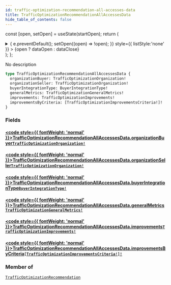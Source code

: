 ```yaml
---
id: traffic-optimization-recommendation-all-accesses-data
title: TrafficOptimizationRecommendationAllAccessesData
hide_table_of_contents: false
---
```






const [open, setOpen] = useState(startOpen);
return (
<details {...(open ? { open: true } : {})} className="details" style={{ border:'none', boxShadow:'none', background:'var(--ifm-background-color)' }}>
<summary
onClick={(e) => {
e.preventDefault();
setOpen((open) => !open);
}}
style={{ listStyle:'none' }} >
{open ? dataOpen : dataClose}
</summary>
{open && children}
</details>
);
};

No description

```graphql
type TrafficOptimizationRecommendationAllAccessesData {
  organizationBuyer: TrafficOptimizationOrganization!
  organizationSeller: TrafficOptimizationOrganization!
  buyerIntegrationType: BuyerIntegrationType!
  generalMetrics: TrafficOptimizationGeneralMetrics!
  improvements: TrafficOptimizationImprovements!
  improvementsByCriteria: [TrafficOptimizationImprovementsCriteria!]!
}
```

### Fields

#### [<code style={{ fontWeight: 'normal' }}>TrafficOptimizationRecommendationAllAccessesData.<b>organizationBuyer</b></code>](#)<Bullet />[`TrafficOptimizationOrganization!`](/api/objects/traffic-optimization-organization) <Badge class="badge badge--secondary" text="non-null"/> <Badge class="badge badge--secondary" text="object"/>

>

#### [<code style={{ fontWeight: 'normal' }}>TrafficOptimizationRecommendationAllAccessesData.<b>organizationSeller</b></code>](#)<Bullet />[`TrafficOptimizationOrganization!`](/api/objects/traffic-optimization-organization) <Badge class="badge badge--secondary" text="non-null"/> <Badge class="badge badge--secondary" text="object"/>

>

#### [<code style={{ fontWeight: 'normal' }}>TrafficOptimizationRecommendationAllAccessesData.<b>buyerIntegrationType</b></code>](#)<Bullet />[`BuyerIntegrationType!`](/api/enums/buyer-integration-type) <Badge class="badge badge--secondary" text="non-null"/> <Badge class="badge badge--secondary" text="enum"/>

>

#### [<code style={{ fontWeight: 'normal' }}>TrafficOptimizationRecommendationAllAccessesData.<b>generalMetrics</b></code>](#)<Bullet />[`TrafficOptimizationGeneralMetrics!`](/api/objects/traffic-optimization-general-metrics) <Badge class="badge badge--secondary" text="non-null"/> <Badge class="badge badge--secondary" text="object"/>

>

#### [<code style={{ fontWeight: 'normal' }}>TrafficOptimizationRecommendationAllAccessesData.<b>improvements</b></code>](#)<Bullet />[`TrafficOptimizationImprovements!`](/api/objects/traffic-optimization-improvements) <Badge class="badge badge--secondary" text="non-null"/> <Badge class="badge badge--secondary" text="object"/>

>

#### [<code style={{ fontWeight: 'normal' }}>TrafficOptimizationRecommendationAllAccessesData.<b>improvementsByCriteria</b></code>](#)<Bullet />[`[TrafficOptimizationImprovementsCriteria!]!`](/api/objects/traffic-optimization-improvements-criteria) <Badge class="badge badge--secondary" text="non-null"/> <Badge class="badge badge--secondary" text="object"/>

>

### Member of

[`TrafficOptimizationRecommendation`](/api/objects/traffic-optimization-recommendation) <Badge class="badge badge--secondary" text="object"/>
